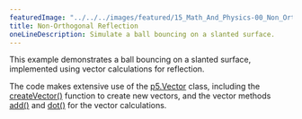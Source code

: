 ```yaml
---
featuredImage: "../../../images/featured/15_Math_And_Physics-00_Non_Orthogonal_Reflection-thumbnail.png"
title: Non-Orthogonal Reflection
oneLineDescription: Simulate a ball bouncing on a slanted surface.
---
```


This example demonstrates a ball bouncing on a slanted
surface, implemented using vector calculations for reflection.

The code makes extensive use of the 
<a href="https://p5js.org/reference/#/p5.Vector">p5.Vector</a>
class, including the 
<a href="https://p5js.org/reference/#/p5/createVector">createVector()</a> function to create new vectors,
and the vector methods
<a href="https://p5js.org/reference/#/p5.Vector/add">add()</a>
and
<a href="https://p5js.org/reference/#/p5.Vector/dot">dot()</a>
for the vector calculations.